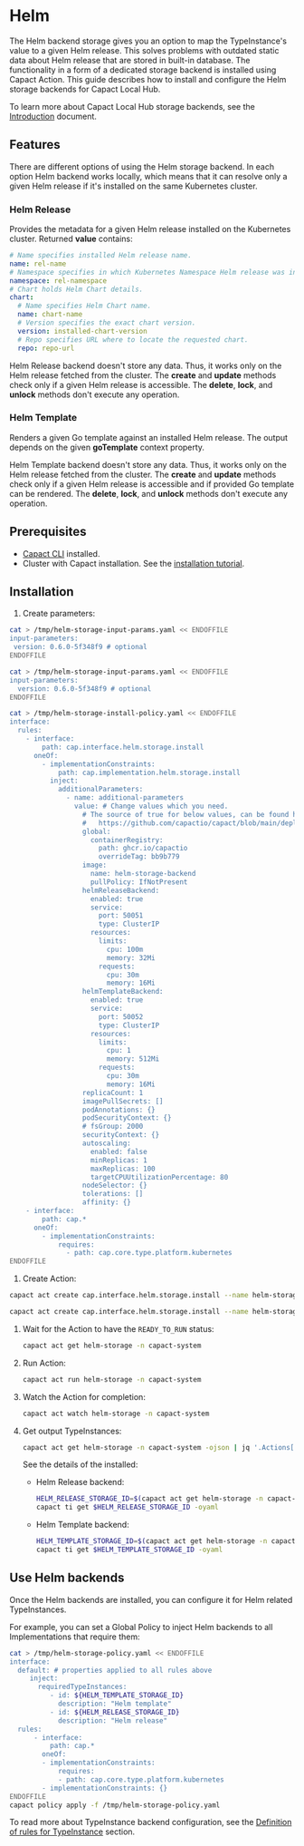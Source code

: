# Helm

The Helm backend storage gives you an option to map the TypeInstance's value to a given Helm release. This solves problems with outdated static data about Helm release that are stored in built-in database. The functionality in a form of a dedicated storage backend is installed using Capact Action. This guide describes how to install and configure the Helm storage backends for Capact Local Hub.

To learn more about Capact Local Hub storage backends, see the [Introduction](./introduction.md) document.

## Features

There are different options of using the Helm storage backend. In each option Helm backend works locally, which means that it can resolve only a given Helm release if it's installed on the same Kubernetes cluster.

### Helm Release

Provides the metadata for a given Helm release installed on the Kubernetes cluster. Returned **value** contains:

```yaml
# Name specifies installed Helm release name.
name: rel-name
# Namespace specifies in which Kubernetes Namespace Helm release was installed.
namespace: rel-namespace
# Chart holds Helm Chart details.
chart:
  # Name specifies Helm Chart name.
  name: chart-name
  # Version specifies the exact chart version.
  version: installed-chart-version
  # Repo specifies URL where to locate the requested chart.
  repo: repo-url
```

Helm Release backend doesn't store any data. Thus, it works only on the Helm release fetched from the cluster. The **create** and **update** methods check only if a given Helm release is accessible. The **delete**, **lock**, and **unlock** methods don't execute any operation.

### Helm Template

Renders a given Go template against an installed Helm release. The output depends on the given **goTemplate** context property.

Helm Template backend doesn't store any data. Thus, it works only on the Helm release fetched from the cluster. The **create** and **update** methods check only if a given Helm release is accessible and if provided Go template can be rendered. The **delete**, **lock**, and **unlock** methods don't execute any operation.

## Prerequisites

* [Capact CLI](../../cli/getting-started.mdx) installed.
* Cluster with Capact installation. See the [installation tutorial](../../installation/local.mdx).

## Installation

1. Create parameters:


<div className="tab-container-nested">
<Tabs
	groupId="ref"
	defaultValue="default"
	values={[
		{label: 'Default', value: 'default'},
		{label: 'Customized', value: 'customized'},
	]}>
<TabItem value="default">

```bash
cat > /tmp/helm-storage-input-params.yaml << ENDOFFILE
input-parameters:
 version: 0.6.0-5f348f9 # optional
ENDOFFILE
```

</TabItem>
<TabItem value="customized">

```bash
cat > /tmp/helm-storage-input-params.yaml << ENDOFFILE
input-parameters:
  version: 0.6.0-5f348f9 # optional
ENDOFFILE

cat > /tmp/helm-storage-install-policy.yaml << ENDOFFILE
interface:
  rules:
    - interface:
        path: cap.interface.helm.storage.install
      oneOf:
        - implementationConstraints:
            path: cap.implementation.helm.storage.install
          inject:
            additionalParameters:
              - name: additional-parameters
                value: # Change values which you need.
                  # The source of true for below values, can be found here:
                  #   https://github.com/capactio/capact/blob/main/deploy/kubernetes/charts/helm-storage-backend/values.yaml
                  global:
                    containerRegistry:
                      path: ghcr.io/capactio
                      overrideTag: bb9b779
                  image:
                    name: helm-storage-backend
                    pullPolicy: IfNotPresent
                  helmReleaseBackend:
                    enabled: true
                    service:
                      port: 50051
                      type: ClusterIP
                    resources:
                      limits:
                        cpu: 100m
                        memory: 32Mi
                      requests:
                        cpu: 30m
                        memory: 16Mi
                  helmTemplateBackend:
                    enabled: true
                    service:
                      port: 50052
                      type: ClusterIP
                    resources:
                      limits:
                        cpu: 1
                        memory: 512Mi
                      requests:
                        cpu: 30m
                        memory: 16Mi
                  replicaCount: 1
                  imagePullSecrets: []
                  podAnnotations: {}
                  podSecurityContext: {}
                  # fsGroup: 2000
                  securityContext: {}
                  autoscaling:
                    enabled: false
                    minReplicas: 1
                    maxReplicas: 100
                    targetCPUUtilizationPercentage: 80
                  nodeSelector: {}
                  tolerations: []
                  affinity: {}
    - interface:
        path: cap.*
      oneOf:
        - implementationConstraints:
            requires:
              - path: cap.core.type.platform.kubernetes
ENDOFFILE
```

</TabItem>
</Tabs>
</div>


1. Create Action:

<div className="tab-container-nested">
<Tabs
	groupId="ref"
	defaultValue="default"
	values={[
		{label: 'Default', value: 'default'},
		{label: 'Customized', value: 'customized'},
	]}>
<TabItem value="default">

```bash
capact act create cap.interface.helm.storage.install --name helm-storage -n capact-system --parameters-from-file /tmp/helm-storage-input-params.yaml
```

</TabItem>
<TabItem value="customized">

```bash
capact act create cap.interface.helm.storage.install --name helm-storage -n capact-system --parameters-from-file /tmp/helm-storage-input-params.yaml --action-policy-from-file /tmp/helm-storage-install-policy.yaml
```

</TabItem>
</Tabs>
</div>

1. Wait for the Action to have the `READY_TO_RUN` status:

	 ```bash
	 capact act get helm-storage -n capact-system
	 ```

1. Run Action:

	 ```bash
	 capact act run helm-storage -n capact-system
	 ```

1. Watch the Action for completion:

    ```bash
    capact act watch helm-storage -n capact-system
    ```

1. Get output TypeInstances:

    ```bash
    capact act get helm-storage -n capact-system -ojson | jq '.Actions[0].output.typeInstances'
    ```

   See the details of the installed:
     - Helm Release backend:
       ```bash
       HELM_RELEASE_STORAGE_ID=$(capact act get helm-storage -n capact-system -ojson | jq '.Actions[0].output.typeInstances | map(select(.typeRef.path == "cap.type.helm.release.storage"))[0].id' -r)
       capact ti get $HELM_RELEASE_STORAGE_ID -oyaml
       ```
     - Helm Template backend:
       ```bash
       HELM_TEMPLATE_STORAGE_ID=$(capact act get helm-storage -n capact-system -ojson | jq '.Actions[0].output.typeInstances | map(select(.typeRef.path == "cap.type.helm.template.storage"))[0].id' -r)
       capact ti get $HELM_TEMPLATE_STORAGE_ID -oyaml
       ```

## Use Helm backends

Once the Helm backends are installed, you can configure it for Helm related TypeInstances.

For example, you can set a Global Policy to inject Helm backends to all Implementations that require them:

```bash
cat > /tmp/helm-storage-policy.yaml << ENDOFFILE
interface:
  default: # properties applied to all rules above
     inject:
       requiredTypeInstances:
          - id: ${HELM_TEMPLATE_STORAGE_ID}
            description: "Helm template"
          - id: ${HELM_RELEASE_STORAGE_ID}
            description: "Helm release"
  rules:
      - interface:
          path: cap.*
        oneOf:
        - implementationConstraints:
            requires:
            - path: cap.core.type.platform.kubernetes
        - implementationConstraints: {}
ENDOFFILE
capact policy apply -f /tmp/helm-storage-policy.yaml
```

To read more about TypeInstance backend configuration, see the [Definition of rules for TypeInstance](../policies/overview.md#definition-of-rules-for-typeinstance) section.
